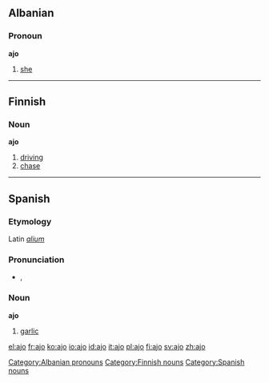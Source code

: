 {{see|ajö}}

==Albanian==

===Pronoun===
'''ajo'''

# [[she]]

----

==Finnish==
{{Finnish index|aj}}

===Noun===
'''ajo'''

# [[driving]]
# [[chase]]

----

==Spanish==

===Etymology===
Latin ''[[alium]]''

===Pronunciation===
*{{IPA|/'axo/}}, {{SAMPA|/'axo/}}

===Noun===
'''ajo''' {{m}}

# [[garlic]]

[[Category:Albanian pronouns]]
[[Category:Finnish nouns]]
[[Category:Spanish nouns]]

[[el:ajo]]
[[fr:ajo]]
[[ko:ajo]]
[[io:ajo]]
[[id:ajo]]
[[it:ajo]]
[[pl:ajo]]
[[fi:ajo]]
[[sv:ajo]]
[[zh:ajo]]